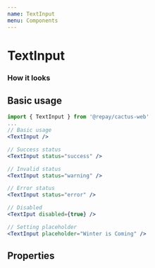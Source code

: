 ```yaml
---
name: TextInput
menu: Components
---
```



# TextInput

### How it looks

<TextInput />

## Basic usage

```jsx
import { TextInput } from '@repay/cactus-web'
...
// Basic usage
<TextInput />

// Success status
<TextInput status="success" />

// Invalid status
<TextInput status="warning" />

// Error status
<TextInput status="error" />

// Disabled
<TextIput disabled={true} />

// Setting placeholder
<TextInput placeholder="Winter is Coming" />
```

## Properties

<PropsTable of={TextInput} />
